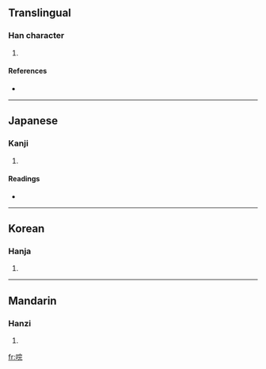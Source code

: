 ==Translingual==

===Han character===
{{Han char|rn=30|rad=口|as=07|sn=10|four=|canj=口十一山 (RJMU)}}

# {{defn|Han|sort=口07}}

====References====
* {{Han ref|kx=0192.080|dkj=03705|dj=0411.160|hdz=10634.060|uh=550D|ud=21773}}

----

==Japanese==

===Kanji===
{{ja-kanji|grade=|rs=口07}}

# {{defn|Japanese|sort=口07}}

====Readings====
* {{ja-readings|on=[[かん]] (kan), [[げん]] (gen)|kun=[[ほほえむ]] (hohoemu)}}

----

==Korean==

===Hanja===
{{ko-hanja|hangeul=완|rv=wan|mr=wan}}

# {{defn|Korean|sort=口07}}

----

==Mandarin==

===Hanzi===
{{cmn-hanzi|pin=[[huǎn]] ([[huan3]]), [[ḿ]] ([[m2]])|wg=[[huan3|huan<sup>3</sup>]], [[*]]}}

# {{defn|Mandarin|sort=口07}}

[[fr:唍]]